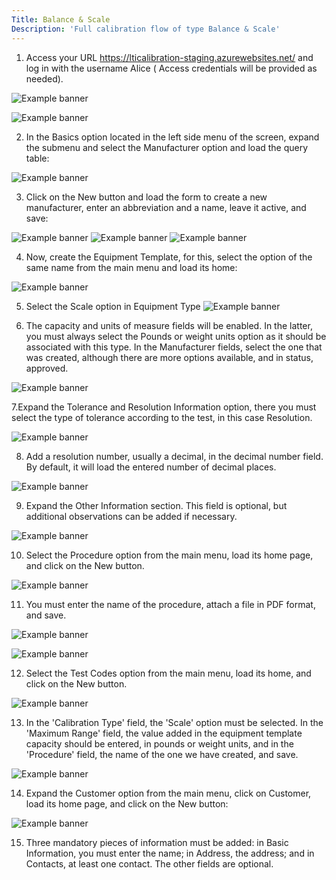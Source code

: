 ```yaml
---
Title: Balance & Scale
Description: 'Full calibration flow of type Balance & Scale'
---
```


1. Access your URL https://lticalibration-staging.azurewebsites.net/ and log in with the username Alice ( Access credentials will be provided as needed).
 
![Example banner](../images/balance/login.png)

![Example banner](../images/balance/dashboard.png)


2. In the Basics option located in the left side menu of the screen, expand the submenu and select the Manufacturer option and load the query table:

![Example banner](../images/balance/basics-manufacturer.png)


3. Click on the New button and load the form to create a new manufacturer, enter an abbreviation and a name, leave it active, and save:


![Example banner](../images/balance/manufacturer-new.png)
![Example banner](../images/balance/abbreviation-name-manufacturer.png)
![Example banner](../images/balance/basics-manufacturer-edit.png)


4. Now, create the Equipment Template, for this, select the option of the same name from the main menu and load its home:

![Example banner](../images/balance/equipment-template-new.png)


5. Select the Scale option in Equipment Type
![Example banner](../images/balance/equipment-template-edit-scale.png)


6. The capacity and units of measure fields will be enabled. In the latter, you must always select the Pounds or weight units option as it should be associated with this type. In the Manufacturer fields, select the one that was created, although there are more options available, and in status, approved.

![Example banner](../images/balance/scale-manufacturer-status-unitofmeasure.png)


7.Expand the Tolerance and Resolution Information option, there you must select the type of tolerance according to the test, in this case Resolution.

![Example banner](../images/balance/equipment-tolerancetype-resolution.png)


8. Add a resolution number, usually a decimal, in the decimal number field. By default, it will load the entered number of decimal places.

![Example banner](../images/balance/equipmenttemplate-tolerancetype-resolution-resolutionnumbre-0.1.png)


9. Expand the Other Information section. This field is optional, but additional observations can be added if necessary.

![Example banner](../images/balance/equipmenttemplate-otherinformation-description.png)


10. Select the Procedure option from the main menu, load its home page, and click on the New button.

![Example banner](../images/balance/basics-procedure-new.png)


11. You must enter the name of the procedure, attach a file in PDF format, and save.

![Example banner](../images/balance/basics-procedure-precedurename-save.png)

![Example banner](../images/balance/basics-procedure-list-.png)

12. Select the Test Codes option from the main menu, load its home, and click on the New button.

![Example banner](../images/balance/basics-testcodes-new.png)

13. In the 'Calibration Type' field, the 'Scale' option must be selected. In the 'Maximum Range' field, the value added in the equipment template capacity should be entered, in pounds or weight units, and in the 'Procedure' field, the name of the one we have created, and save.

![Example banner](../images/balance/basics-tescodes-new-calitationtypesclae-rangemax-unitofmeasurement-procedure.png)

14. Expand the Customer option from the main menu, click on Customer, load its home page, and click on the New button:

![Example banner](../images/balance/basics-customer-new.png)


15. Three mandatory pieces of information must be added: in Basic Information, you must enter the name; in Address, the address; and in Contacts, at least one contact. The other fields are optional.





